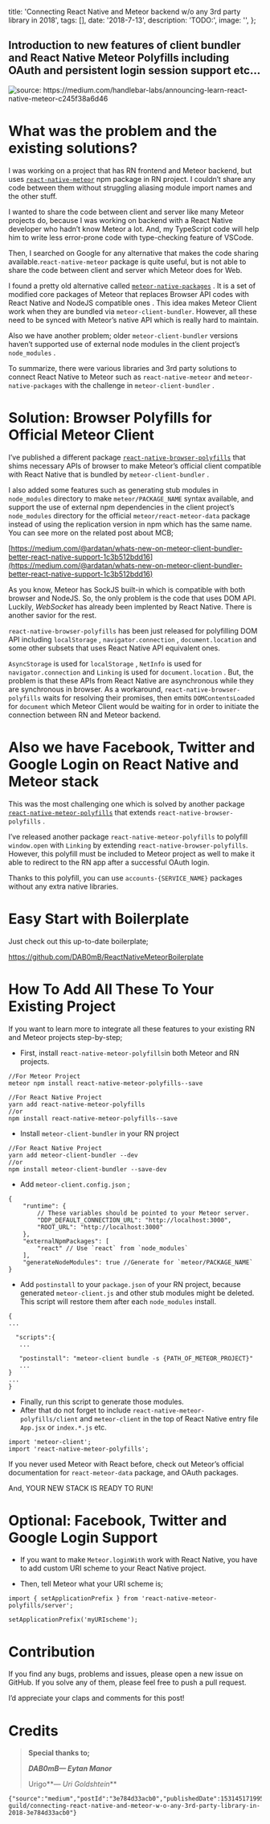 
  title:
    'Connecting React Native and Meteor backend w/o any 3rd party library in 2018',
  tags: [],
  date: '2018-7-13',
  description: 'TODO:',
  image: '',
};


## **Introduction to new features of client bundler and React Native Meteor Polyfills including OAuth and persistent login session support etc…**

![](https://github.com/the-guild-org/oneblog/blob/master/img/704/0*Y7GAmHPY1F4BT41j?raw=true 'source: https://medium.com/handlebar-labs/announcing-learn-react-native-meteor-c245f38a6d46')

# What was the problem and the existing solutions?

I was working on a project that has RN frontend and Meteor backend, but uses [`react-native-meteor`](https://github.com/inProgress-team/react-native-meteor) npm package in RN project. I couldn’t share any code between them without struggling aliasing module import names and the other stuff.

I wanted to share the code between client and server like many Meteor projects do, because I was working on backend with a React Native developer who hadn’t know Meteor a lot. And, my TypeScript code will help him to write less error-prone code with type-checking feature of VSCode.

Then, I searched on Google for any alternative that makes the code sharing available.`react-native-meteor` package is quite useful, but is not able to share the code between client and server which Meteor does for Web.

I found a pretty old alternative called [`meteor-native-packages`](https://github.com/Urigo/meteor-native-packages) . It is a set of modified core packages of Meteor that replaces Browser API codes with React Native and NodeJS compatible ones . This idea makes Meteor Client work when they are bundled via `meteor-client-bundler`. However, all these need to be synced with Meteor’s native API which is really hard to maintain.

Also we have another problem; older `meteor-client-bundler` versions haven’t supported use of external node modules in the client project’s `node_modules` .

To summarize, there were various libraries and 3rd party solutions to connect React Native to Meteor such as `react-native-meteor` and `meteor-native-packages` with the challenge in `meteor-client-bundler` .

# Solution: Browser Polyfills for Official Meteor Client

I’ve published a different package [`react-native-browser-polyfills`](https://github.com/ardatan/react-native-browser-polyfills) that shims necessary APIs of browser to make Meteor’s official client compatible with React Native that is bundled by `meteor-client-bundler` .

I also added some features such as generating stub modules in `node_modules` directory to make `meteor/PACKAGE_NAME` syntax available, and support the use of external npm dependencies in the client project’s `node_modules` directory for the official `meteor/react-meteor-data` package instead of using the replication version in npm which has the same name. You can see more on the related post about MCB;

[https://medium.com/@​ardatan/whats-new-on-meteor-client-bundler-better-react-native-support-1c3b512bdd16](https://medium.com/@ardatan/whats-new-on-meteor-client-bundler-better-react-native-support-1c3b512bdd16)

As you know, Meteor has SockJS built-in which is compatible with both browser and NodeJS. So, the only problem is the code that uses DOM API. Luckily, _WebSocket_ has already been implented by React Native. There is another savior for the rest.

`react-native-browser-polyfills` has been just released for polyfilling DOM API including `localStorage` , `navigator.connection` , `document.location` and some other subsets that uses React Native API equivalent ones.

`AsyncStorage` is used for `localStorage` , `NetInfo` is used for `navigator.connection` and `Linking` is used for `document.location` . But, the problem is that these APIs from React Native are asynchronous while they are synchronous in browser. As a workaround, `react-native-browser-polyfills` waits for resolving their promises, then emits `DOMContentsLoaded` for `document` which Meteor Client would be waiting for in order to initiate the connection between RN and Meteor backend.

# Also we have Facebook, Twitter and Google Login on React Native and Meteor stack

This was the most challenging one which is solved by another package [`react-native-meteor-polyfills`](https://github.com/ardatan/react-native-meteor-polyfills) that extends `react-native-browser-polyfills` .

I’ve released another package `react-native-meteor-polyfills` to polyfill `window.open` with `Linking` by extending `react-native-browser-polyfills`. However, this polyfill must be included to Meteor project as well to make it able to redirect to the RN app after a successful OAuth login.

Thanks to this polyfill, you can use `accounts-{SERVICE_NAME}` packages without any extra native libraries.

# Easy Start with Boilerplate

Just check out this up-to-date boilerplate;

<https://github.com/DAB0mB/ReactNativeMeteorBoilerplate>

# How To Add All These To Your Existing Project

If you want to learn more to integrate all these features to your existing RN and Meteor projects step-by-step;

- First, install `react-native-meteor-polyfills`in both Meteor and RN projects.

```
//For Meteor Project
meteor npm install react-native-meteor-polyfills--save
```

```
//For React Native Project
yarn add react-native-meteor-polyfills
//or
npm install react-native-meteor-polyfills--save
```

- Install `meteor-client-bundler` in your RN project

```
//For React Native Project
yarn add meteor-client-bundler --dev
//or
npm install meteor-client-bundler --save-dev
```

- Add `meteor-client.config.json` ;

```
{
    "runtime": {
        // These variables should be pointed to your Meteor server.
        "DDP_DEFAULT_CONNECTION_URL": "http://localhost:3000",
        "ROOT_URL": "http://localhost:3000"
    },
    "externalNpmPackages": [
        "react" // Use `react` from `node_modules`
    ],
    "generateNodeModules": true //Generate for `meteor/PACKAGE_NAME`
}
```

- Add `postinstall` to your `package.json` of your RN project, because generated `meteor-client.js` and other stub modules might be deleted. This script will restore them after each `node_modules` install.

```
{
...
```

```
  "scripts":{
   ...
```

```
   "postinstall": "meteor-client bundle -s {PATH_OF_METEOR_PROJECT}"
   ...
}
...
}
```

- Finally, run this script to generate those modules.
- After that do not forget to include `react-native-meteor-polyfills/client` and `meteor-client` in the top of React Native entry file `App.jsx` or `index.*.js` etc.

```
import 'meteor-client';
import 'react-native-meteor-polyfills';
```

If you never used Meteor with React before, check out Meteor’s official documentation for `react-meteor-data` package, and OAuth packages.

And, YOUR NEW STACK IS READY TO RUN!

# Optional: Facebook, Twitter and Google Login Support

- If you want to make `Meteor.loginWith` work with React Native, you have to add custom URI scheme to your React Native project.

- Then, tell Meteor what your URI scheme is;

```
import { setApplicationPrefix } from 'react-native-meteor-polyfills/server';
```

```
setApplicationPrefix('myURIscheme');
```

# Contribution

If you find any bugs, problems and issues, please open a new issue on GitHub. If you solve any of them, please feel free to push a pull request.

I’d appreciate your claps and comments for this post!

# Credits

> **Special thanks to;**
>
> **_DAB0mB— Eytan Manor_**
>
> Urigo**_— Uri Goldshtein_**

```backmatter
{"source":"medium","postId":"3e784d33acb0","publishedDate":1531451719951,"url":"https://medium.com/the-guild/connecting-react-native-and-meteor-w-o-any-3rd-party-library-in-2018-3e784d33acb0"}
```
